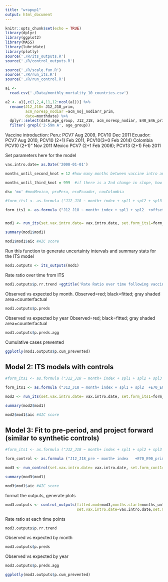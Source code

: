 ```yaml
---
title: "wrapup1"
output: html_document
---
```


```r
knitr::opts_chunk$set(echo = TRUE)
library(dplyr)
library(ggplot2)
library(MASS)
library(lubridate)
library(plotly)
source('./R/its_outputs.R')
source('./R/control_outputs.R')

source('./R/scale.fun.R')
source('./R/run_its.R')
source('./R/run_control.R')

```

```r
a1 <- 
  read.csv('./Data/monthly_mortality_10_countries.csv')

a2 <- a1[,c(1,2,4,11,12:ncol(a1))] %>% 
  rename(J12_J18= J12_J18_prim,
         acm_noresp_nodiar =acm_noj_nodiarr_prim,
         date=monthdate) %>%
  dplyr::select(date,age_group, J12_J18, acm_noresp_nodiar, E40_E46_prim,E70_E90_prim,A30_49_prim, C00_D48_prim, K00_K99_prim, V01_X59_prim) %>% 
  filter( grepl('2-59m A', age_group))

```

Vaccine introduction:
Peru: PCV7 Aug 2009, PCV10 Dec 2011
Ecuador: PCV7 Aug 2010, PCV10 (2+1) Feb 2011, PCV10(3+0 Feb 2014) 
Colombia PCV10 (2+1)" Nov 2011
Mexico PCV7 (2+1 Feb 2008); PCV13 (2+1) Feb 2011


Set parameters here for the model
```r
vax.intro.date= as.Date('2008-01-01')

months_until_second_knot = 12 #how many months between vaccine intro and start of eval period

months_until_third_knot = 999  #if there is a 2nd change in slope, how many months after vaccine intro does it occur? if no 2nd change, set as 999

ds= 'mx' #mx=Mexico, pr=Peru, ec=Ecuador, co=Colombia
```


```r

#form_its1 <- as.formula ("J12_J18 ~ month+ index + spl1 + spl2 + spl3 + acm_noresp_nodiar")

form_its1 <- as.formula ("J12_J18 ~ month+ index + spl1 + spl2  +offset(acm_noresp_nodiar)")


mod1 <- run_its(set.vax.intro.date= vax.intro.date, set.form_its1=form_its1, months_until_third_knot=months_until_third_knot, months_until_second_knot=months_until_second_knot )

summary(mod1$mod1)

mod1$mod1$aic #AIC score

```

Run this function to generate uncertainty intervals and summary stats for the ITS model

```r
mod1.outputs <- its_outputs(mod1)

```

Rate ratio over time from ITS
```r
mod1.outputs$p.rr.trend +ggtitle('Rate Ratio over time following vaccine introduction')
```

Observed vs expected by month. Observed=red; black=fitted; gray shaded area=counterfactual
```r
mod1.outputs$p.preds
```

Observed vs expected by year Observed=red; black=fitted; gray shaded area=counterfactual
```r
mod1.outputs$p.preds.agg
```

Cumulative cases prevented
```r
ggplotly(mod1.outputs$p.cum_prevented)
```


## Model 2: ITS models with controls
```r

#form_its1 <- as.formula ("J12_J18 ~ month+ index + spl1 + spl2 + spl3 + acm_noresp_nodiar")

form_its1 <- as.formula ("J12_J18 ~ month+ index + spl1 + spl2  +E70_E90_prim + E40_E46_prim+ A30_49_prim + C00_D48_prim + K00_K99_prim + V01_X59_prim + offset(acm_noresp_nodiar)")

mod2 <- run_its(set.vax.intro.date= vax.intro.date, set.form_its1=form_its1, months_until_third_knot=months_until_third_knot, months_until_second_knot=months_until_second_knot )

summary(mod2$mod1)

mod2$mod1$aic #AIC score

```


## Model 3: Fit to pre-period, and project forward (similar to synthetic controls)
```r

#form_its1 <- as.formula ("J12_J18 ~ month+ index + spl1 + spl2 + spl3 + acm_noresp_nodiar")

form_control <- as.formula ("J12_J18_pre ~ month+ index   +E70_E90_prim + E40_E46_prim+ A30_49_prim + C00_D48_prim + K00_K99_prim + V01_X59_prim + acm_noresp_nodiar")

mod3 <- run_control(set.vax.intro.date= vax.intro.date, set.form_cont1=form_control)

summary(mod3$mod1)

mod3$mod1$aic #AIC score

```
format the outputs, generate plots

```r
mod3.outputs <- control_outputs(fitted.mod=mod3,months.start=months_until_second_knot,
                                set.vax.intro.date=vax.intro.date,set.months_until_second_knot=months_until_second_knot)
```

Rate ratio at each time points

```r
mod3.outputs$p.rr.trend
```

Observed vs expected by month
```r
mod3.outputs$p.preds
```

Observed vs expected by year
```r
mod3.outputs$p.preds.agg
```

```r
ggplotly(mod3.outputs$p.cum_prevented)
```







